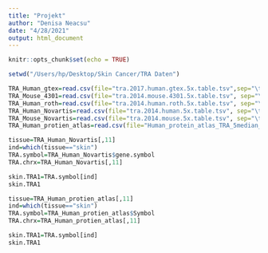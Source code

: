 ```yaml
---
title: "Projekt"
author: "Denisa Neacsu"
date: "4/28/2021"
output: html_document
---
```


```r
knitr::opts_chunk$set(echo = TRUE)
```

```r
setwd("/Users/hp/Desktop/Skin Cancer/TRA Daten")

TRA_Human_gtex=read.csv(file="tra.2017.human.gtex.5x.table.tsv",sep="\t")
TRA_Mouse_4301=read.csv(file="tra.2014.mouse.4301.5x.table.tsv", sep="\t")
TRA_Human_roth=read.csv(file="tra.2014.human.roth.5x.table.tsv", sep="\t")
TRA_Human_Novartis=read.csv(file="tra.2014.human.5x.table.tsv", sep="\t")
TRA_Mouse_Novartis=read.csv(file="tra.2014.mouse.5x.table.tsv", sep="\t")
TRA_Human_protien_atlas=read.csv(file="Human_protein_atlas_TRA_5median_genes_annotated.tsv", sep=",")
```

```r
tissue=TRA_Human_Novartis[,11]
ind=which(tissue=="skin")
TRA.symbol=TRA_Human_Novartis$gene.symbol
TRA.chrx=TRA_Human_Novartis[,11]

skin.TRA1=TRA.symbol[ind]
skin.TRA1
```

```r
tissue=TRA_Human_protien_atlas[,11]
ind=which(tissue=="skin")
TRA.symbol=TRA_Human_protien_atlas$Symbol
TRA.chrx=TRA_Human_protien_atlas[,11]

skin.TRA1=TRA.symbol[ind]
skin.TRA1
```

